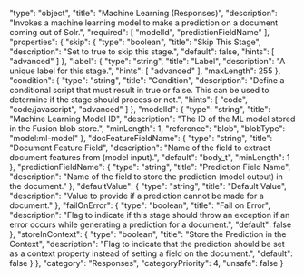   "type": "object",
  "title": "Machine Learning (Responses)",
  "description": "Invokes a machine learning model to make a prediction on a document coming out of Solr.",
  "required": [
    "modelId",
    "predictionFieldName"
  ],
  "properties": {
    "skip": {
      "type": "boolean",
      "title": "Skip This Stage",
      "description": "Set to true to skip this stage.",
      "default": false,
      "hints": [
        "advanced"
      ]
    },
    "label": {
      "type": "string",
      "title": "Label",
      "description": "A unique label for this stage.",
      "hints": [
        "advanced"
      ],
      "maxLength": 255
    },
    "condition": {
      "type": "string",
      "title": "Condition",
      "description": "Define a conditional script that must result in true or false. This can be used to determine if the stage should process or not.",
      "hints": [
        "code",
        "code/javascript",
        "advanced"
      ]
    },
    "modelId": {
      "type": "string",
      "title": "Machine Learning Model ID",
      "description": "The ID of the ML model stored in the Fusion blob store.",
      "minLength": 1,
      "reference": "blob",
      "blobType": "model:ml-model"
    },
    "docFeatureFieldName": {
      "type": "string",
      "title": "Document Feature Field",
      "description": "Name of the field to extract document features from (model input).",
      "default": "body_t",
      "minLength": 1
    },
    "predictionFieldName": {
      "type": "string",
      "title": "Prediction Field Name",
      "description": "Name of the field to store the prediction (model output) in the document."
    },
    "defaultValue": {
      "type": "string",
      "title": "Default Value",
      "description": "Value to provide if a prediction cannot be made for a document."
    },
    "failOnError": {
      "type": "boolean",
      "title": "Fail on Error",
      "description": "Flag to indicate if this stage should throw an exception if an error occurs while generating a prediction for a document.",
      "default": false
    },
    "storeInContext": {
      "type": "boolean",
      "title": "Store the Prediction in the Context",
      "description": "Flag to indicate that the prediction should be set as a context property instead of setting a field on the document.",
      "default": false
    }
  },
  "category": "Responses",
  "categoryPriority": 4,
  "unsafe": false
}
